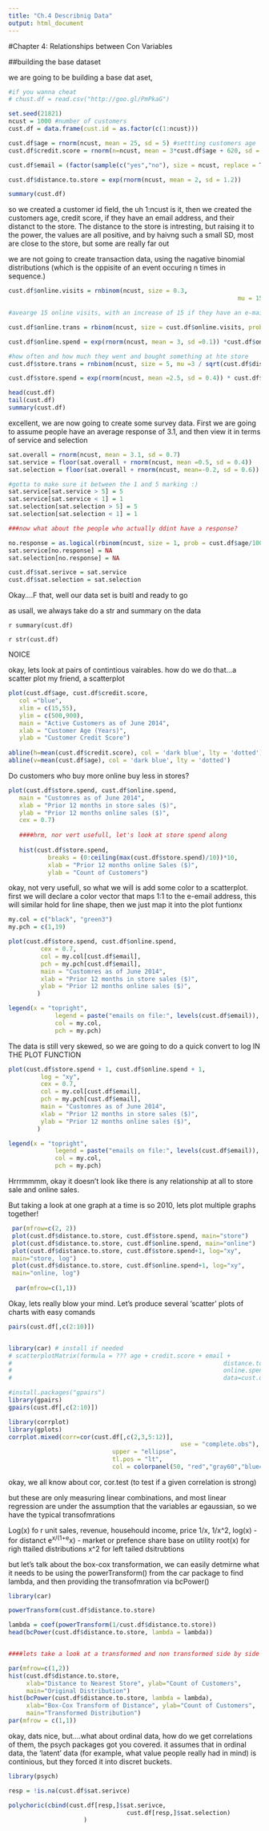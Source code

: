 ```yaml
---
title: "Ch.4 Describnig Data"
output: html_document
---
```


#Chapter 4: Relationships between Con Variables

##building the base dataset

we are going to be building a base dat aset,

```r
#if you wanna cheat
# chust.df = read.csv("http://goo.gl/PmPkaG")

set.seed(21821)
ncust = 1000 #number of customers
cust.df = data.frame(cust.id = as.factor(c(1:ncust)))

cust.df$age = rnorm(ncust, mean = 25, sd = 5) #settting customers age
cust.df$credit.score = rnorm(n=ncust, mean = 3*cust.df$age + 620, sd = 50) #the custersomers credit score

cust.df$email = (factor(sample(c("yes","no"), size = ncust, replace = T, prob = c(0.8, 0.2))))

cust.df$distance.to.store = exp(rnorm(ncust, mean = 2, sd = 1.2))

summary(cust.df)
```

so we created a customer id field, the uh 1:ncust is it, then we created the customers age, credit score, if they have an email address, and their distanct to the store. The distance to the store is intresting, but raising it to the power, the values are all positive, and by haivng such a small SD, most are close to the store, but some are really far out

we are not going to create transaction data, using the nagative binomial distributions (which is the oppisite of an event occuring n times in sequence.)

```r

cust.df$online.visits = rnbinom(ncust, size = 0.3,
																mu = 15 + ifelse(cust.df$email=="yes", 15, 0 ) - 0.7 * (cust.df$age - median(cust.df$age)))

#avearge 15 online visits, with an increase of 15 if they have an e-mail and a decreae for older peoples

cust.df$online.trans = rbinom(ncust, size = cust.df$online.visits, prob = 0.3) #30% chance they will place an order if online

cust.df$online.spend = exp(rnorm(ncust, mean = 3, sd =0.1)) *cust.df$online.trans

#how often and how much they went and bought something at hte store
cust.df$store.trans = rnbinom(ncust, size = 5, mu =3 / sqrt(cust.df$distance.to.store)) #the farther away you are the less lickl you are to make a transaction

cust.df$store.spend = exp(rnorm(ncust, mean =2.5, sd = 0.4)) * cust.df$store.trans

head(cust.df)
tail(cust.df)
summary(cust.df)
```

excellent, we are now going to create some survey data. First we are going to assume people have an average response of 3.1, and then view it in terms of service and selection

```r

sat.overall = rnorm(ncust, mean = 3.1, sd = 0.7)
sat.service = floor(sat.overall + rnorm(ncust, mean =0.5, sd = 0.4))
sat.selection = floor(sat.overall + rnorm(ncust, mean=-0.2, sd = 0.6))

#gotta to make sure it between the 1 and 5 marking :)
sat.service[sat.service > 5] = 5
sat.service[sat.service < 1] = 1
sat.selection[sat.selection > 5] = 5
sat.selection[sat.selection < 1] = 1

###now what about the people who actually ddint have a response?

no.response = as.logical(rbinom(ncust, size = 1, prob = cust.df$age/100))
sat.service[no.response] = NA
sat.selection[no.response] = NA

cust.df$sat.serivce = sat.service
cust.df$sat.selection = sat.selection

```
 
 Okay....F that, well our data set is buitl and ready to go
 
 as usall, we always take do a str and summary on the data
 
 `r summary(cust.df)`
 
 `r str(cust.df)`
 
 NOICE
 
 okay, lets look at pairs of contintious vairables. how do we do that...a scatter plot my friend, a scatterplot
 
 ```r
 plot(cust.df$age, cust.df$credit.score,
 	col ="blue",
 	xlim = c(15,55),
 	ylim = c(500,900),
 	main = "Active Customers as of June 2014",
 	xlab = "Customer Age (Years)",
 	ylab = "Customer Credit Score")
 	
 abline(h=mean(cust.df$credit.score), col = 'dark blue', lty = 'dotted')
 abline(v=mean(cust.df$age), col = 'dark blue', lty = 'dotted')
 
 ```
 
 Do customers who buy more online buy less in stores?
 
 ```r
 plot(cust.df$store.spend, cust.df$online.spend,
 	main = "Customres as of June 2014",
 	xlab = "Prior 12 months in store sales ($)",
 	ylab = "Prior 12 months online sales ($)",
 	cex = 0.7)
 	
 	####hrm, nor vert usefull, let's look at store spend along
 	
 	hist(cust.df$store.spend,
 			breaks = (0:ceiling(max(cust.df$store.spend)/10))*10,			main = "Customers as of June 2014",
 			xlab = "Prior 12 months online Sales ($)",
 			ylab = "Count of Customers")
 
```

okay, not very usefull, so what we will is add some color to a scatterplot. first we will declare a color vector that maps 1:1 to the e-email address, this will similar hold for line shape, then we just map it into the plot funtionx

```r

my.col = c("black", "green3")
my.pch = c(1,19)

plot(cust.df$store.spend, cust.df$online.spend,
		 cex = 0.7,
		 col = my.col[cust.df$email],
		 pch = my.pch[cust.df$email],
		 main = "Customres as of June 2014",
 		 xlab = "Prior 12 months in store sales ($)",
 		 ylab = "Prior 12 months online sales ($)",
 		)

legend(x = "topright",
			 legend = paste("emails on file:", levels(cust.df$email)),
			 col = my.col,
			 pch = my.pch)
```

The data is still very skewed, so we are going to do a quick convert to log IN THE PLOT FUNCTION

```r


plot(cust.df$store.spend + 1, cust.df$online.spend + 1,
		 log = "xy",
		 cex = 0.7,
		 col = my.col[cust.df$email],
		 pch = my.pch[cust.df$email],
		 main = "Customres as of June 2014",
 		 xlab = "Prior 12 months in store sales ($)",
 		 ylab = "Prior 12 months online sales ($)",
 		)

legend(x = "topright",
			 legend = paste("emails on file:", levels(cust.df$email)),
			 col = my.col,
			 pch = my.pch)
```


Hrrrmmmm, okay it doesn't look like there is any relationship at all to store sale and online sales.

But taking a look at one graph at a time is so 2010, lets plot multiple graphs together!


```r
 par(mfrow=c(2, 2))
 plot(cust.df$distance.to.store, cust.df$store.spend, main="store")
 plot(cust.df$distance.to.store, cust.df$online.spend, main="online")
 plot(cust.df$distance.to.store, cust.df$store.spend+1, log="xy",
 main="store, log")
 plot(cust.df$distance.to.store, cust.df$online.spend+1, log="xy",
 main="online, log")
 
  par(mfrow=c(1,1))
```
  
  
  Okay, lets really blow your mind. Let's produce several 'scatter' plots of charts with easy comands
  
```r
pairs(cust.df[,c(2:10)])


library(car) # install if needed
# scatterplotMatrix(formula = ??? age + credit.score + email +
# 															distance.to.store + online.visits + online.trans +
#  															online.spend + store.trans + store.spend,
#  															data=cust.df, diagonal="histogram")

#install.packages("gpairs")
library(gpairs)
gpairs(cust.df[,c(2:10)])

library(corrplot)
library(gplots)
corrplot.mixed(corr=cor(cust.df[,c(2,3,5:12)],
												use = "complete.obs"),
							 upper = "ellipse",
							 tl.pos = "lt",
							 col = colorpanel(50, "red","gray60","blue4"))
```

okay, we all know about cor, cor.test (to test if a given correlation is strong)

but these are only measuring linear combinations, and most linear regression are under the assumption that the variables ar egaussian, so we have the typical transofmrations

Log(x)  fo r unit sales, revenue, househould income, price
1/x, 1/x^2, log(x) - for distanct
e^x/(1+e^x) - market or prefence share base on utility
root(x) for righ ttailed distributions
x^2 for left tailed dsitrubtions

but let's talk about the box-cox transformation, we can easily detmirne what it needs to be using the powerTransform() from the car package to find lambda, and then providing the transofmration via  bcPower()

```r
library(car)

powerTransform(cust.df$distance.to.store)

lambda = coef(powerTransform(1/cust.df$distance.to.store))
head(bcPower(cust.df$distance.to.store, lambda = lambda))


####lets take a look at a transformed and non transformed side by side

par(mfrow=c(1,2))
hist(cust.df$distance.to.store,
	 xlab="Distance to Nearest Store", ylab="Count of Customers",
	 main="Original Distribution")
hist(bcPower(cust.df$distance.to.store, lambda = lambda),
	 xlab="Box-Cox Transform of Distance", ylab="Count of Customers",
	 main="Transformed Distribution")
par(mfrow = c(1,1))

```


okay, dats nice, but....what about ordinal data, how do we get correlations of them, the psych packages got you covered. it assumes that in ordinal data, the 'latent' data (for example, what value people really had in mind) is continious, but they forced it into discret buckets.

```r

library(psych)

resp = !is.na(cust.df$sat.serivce)

polychoric(cbind(cust.df[resp,]$sat.serivce,
								 cust.df[resp,]$sat.selection)
					 )
```